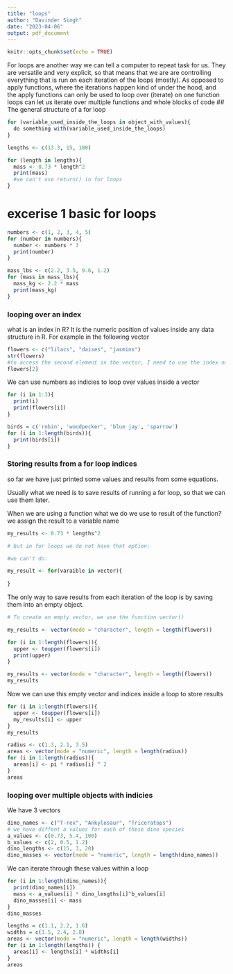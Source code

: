 ```yaml
---
title: "loops"
author: "Davinder Singh"
date: "2023-04-06"
output: pdf_document
---
```


```r
knitr::opts_chunk$set(echo = TRUE)
```

For loops are another way we can tell a computer to repeat task for us. They are versatile and very explicit, so that means that we are are controlling everything that is run on each iteration of the loops (mostly).
As opposed to apply functions, where the iterations happen kind of under the hood, and the apply functions can only be used to loop over (iterate) on one function
loops can let us iterate over multiple functions and whole blocks of code
## The general structure of a for loop
```r
for (variable_used_inside_the_loops in object_with_values){
  do something with(variable_used_inside_the_loops)
}

```

```r
lengths <- c(13.3, 15, 100)

for (length in lengths){
  mass <- 0.73 * length^2
  print(mass)
  #we can't use return() in for loops
}
```
# excerise 1 basic for loops
```r
numbers <- c(1, 2, 3, 4, 5)
for (number in numbers){
  number <- numbers * 3
  print(number)
}
```
```r
mass_lbs <- c(2.2, 3.5, 9.6, 1.2)
for (mass in mass_lbs){
  mass_kg <- 2.2 * mass
  print(mass_kg)
}
```

### looping over an index

what is an index in R?
It is the numeric position of values inside any data structure in R.
For example in the following vector
```r
flowers <- c("lilacs", "daises", "jasmins")
str(flowers)
#to access the second element in the vector, I need to use the index number 2 inside the square brackets, and that returns the values that is in that position in the vector
flowers[2]
```

We can use numbers as indicies to loop over values inside a vector
```r
for (i in 1:3){
  print(i)
  print(flowers[i])
}
```
```r
birds = c('robin', 'woodpecker', 'blue jay', 'sparrow')
for (i in 1:length(birds)){
  print(birds[i])
}
```
### Storing results from a for loop indices

so far we have just printed some values and results from some equations.

Usually what we need is to save results of running a for loop, so that we can use them later.

When we are using a function what we do we use to result of the function?
we assign the result to a variable name

```r
my_results <- 0.73 * lengths^2

# but in for loops we do not have that option:

#we can't do:
```

```r
my_result <- for(varaible in vector){
  
}
```

The only way to save results from each iteration of the loop is by saving them into an empty object.

```r
# To create an empty vector, we use the function vector()

my_results <- vector(mode = "character", length = length(flowers))

for (i in 1:length(flowers)){
  upper <- toupper(flowers[i])
  print(upper)
}
```
```r
my_results <- vector(mode = "character", length = length(flowers))
my_results
```
Now we can use this empty vector and indices inside a loop to store results

```r
for (i in 1:length(flowers)){
  upper <- toupper(flowers[i])
  my_results[i] <- upper
}
my_results
```

```r
radius <- c(1.3, 2.1, 3.5)
areas <- vector(mode = "numeric", length = length(radius))
for (i in 1:length(radius)){
  areas[i] <- pi * radius[i] ^ 2
}
areas
```

### looping over multiple objects with indicies

We have 3 vectors

```r
dino_names <- c("T-rex", "Ankylosaur", "Triceratops")
# we have diffent a values for each of these dino species
a_values <- c(0.73, 5.4, 100)
b_values <- c(2, 0.5, 1.2)
dino_lengths <- c(15, 3, 20)
dino_masses <- vector(mode = "numeric", length = length(dino_names))
```

We can iterate through these values within a loop

```r
for (i in 1:length(dino_names)){
  print(dino_names[i])
  mass <- a_values[i] * dino_lengths[i]^b_values[i]
  dino_masses[i] <- mass
}
dino_masses
```
```r
lengths = c(1.1, 2.2, 1.6)
widths = c(3.5, 2.4, 2.8)
areas <- vector(mode = "numeric", length = length(widths))
for (i in 1:length(lengths)) {
  areas[i] <- lengths[i] * widths[i]
}
areas
```




